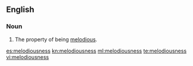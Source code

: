 ==English==
===Noun===
{{en-noun|-}}

#The property of being [[melodious]].

[[es:melodiousness]]
[[kn:melodiousness]]
[[ml:melodiousness]]
[[te:melodiousness]]
[[vi:melodiousness]]